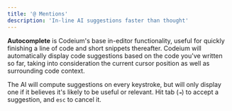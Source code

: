```yaml
---
title: '@ Mentions'
description: 'In-line AI suggestions faster than thought'
---
```

**Autocomplete** is Codeium's base in-editor functionality,
useful for quickly finishing a line of code and short snippets thereafter.
Codeium will automatically display code suggestions based on the code you've written so far,
taking into consideration the current cursor position as well as surrounding code context.

The AI will compute suggestions on every keystroke,
but will only display one if it believes it's likely to be useful or relevant.
Hit tab (`⇥`) to accept a suggestion, and `esc` to cancel it.